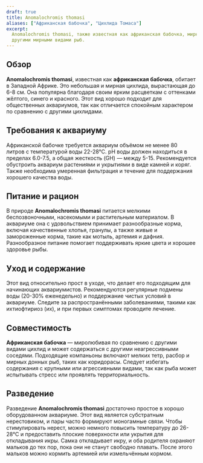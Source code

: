 ```yaml
---
draft: true
title: Anomalochromis thomasi
aliases: ["Африканская бабочка", "Цихлида Томаса"]
excerpt:
  Anomalochromis thomasi, также известная как африканская бабочка, мирная и яркая цихлида, подходящая для аквариумов с
  другими мирными видами рыб.
---
```


## Обзор

**Anomalochromis thomasi**, известная как **африканская бабочка**, обитает в Западной Африке. Это небольшая и мирная
цихлида, вырастающая до 6-8 см. Она популярна благодаря своим ярким расцветкам с оттенками жёлтого, синего и красного.
Этот вид хорошо подходит для общественных аквариумов, так как отличается спокойным характером по сравнению с другими
цихлидами.

## Требования к аквариуму

Африканской бабочке требуется аквариум объёмом не менее 80 литров с температурой воды 22-28°C. pH воды должен находиться
в пределах 6.0-7.5, а общая жесткость (GH) — между 5-15. Рекомендуется обустроить аквариум растениями и укрытиями в виде
камней и коряг. Также необходима умеренная фильтрация и течение для поддержания хорошего качества воды.

## Питание и рацион

В природе **Anomalochromis thomasi** питается мелкими беспозвоночными, насекомыми и растительным материалом. В аквариуме
она с удовольствием принимает разнообразные корма, включая качественные хлопья, гранулы, а также живые и замороженные
корма, такие как мотыль, артемия и дафния. Разнообразное питание помогает поддерживать яркие цвета и хорошее здоровье
рыбы.

## Уход и содержание

Этот вид относительно прост в уходе, что делает его подходящим для начинающих аквариумистов. Рекомендуются регулярные
подмены воды (20-30% еженедельно) и поддержание чистых условий в аквариуме. Следите за распространёнными заболеваниями,
такими как ихтиофтириоз (их), и при первых симптомах проводите лечение.

## Совместимость

**Африканская бабочка** — миролюбивая по сравнению с другими видами цихлид и может содержаться с другими неагрессивными
соседями. Подходящие компаньоны включают мелких тетр, расбор и мирных донных рыб, таких как коридорасы. Следует избегать
содержания с крупными или агрессивными видами, так как рыба может испытывать стресс или проявлять территориальность.

## Разведение

Разведение **Anomalochromis thomasi** достаточно простое в хорошо оборудованном аквариуме. Этот вид является субстратным
нерестовиком, и пары часто формируют моногамные связи. Чтобы стимулировать нерест, можно немного повысить температуру до
26-28°C и предоставить плоские поверхности или укрытия для откладывания икры. Самка откладывает икру, и оба родителя
охраняют мальков до тех пор, пока они не станут свободно плавать. После этого мальков можно кормить артемией или
измельчённым кормом.
